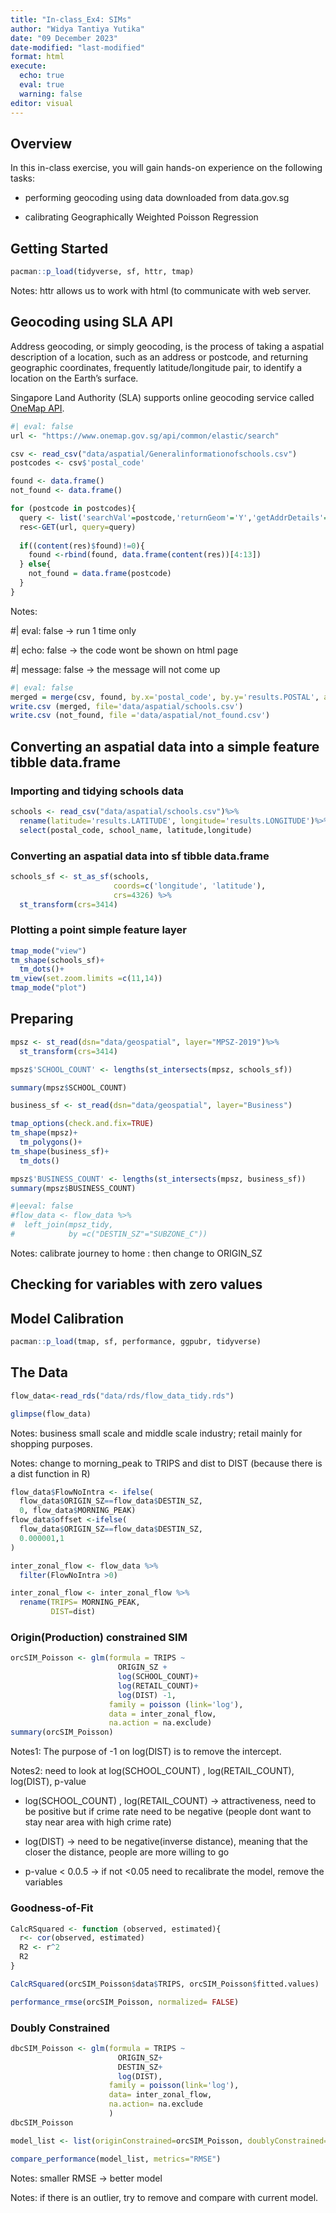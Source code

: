 ```yaml
---
title: "In-class_Ex4: SIMs"
author: "Widya Tantiya Yutika"
date: "09 December 2023"
date-modified: "last-modified"
format: html
execute: 
  echo: true
  eval: true
  warning: false
editor: visual
---
```


## Overview

In this in-class exercise, you will gain hands-on experience on the following tasks:

-   performing geocoding using data downloaded from data.gov.sg

-   calibrating Geographically Weighted Poisson Regression

## Getting Started

```r
pacman::p_load(tidyverse, sf, httr, tmap)
```

Notes: httr allows us to work with html (to communicate with web server.

## Geocoding using SLA API

Address geocoding, or simply geocoding, is the process of taking a aspatial description of a location, such as an address or postcode, and returning geographic coordinates, frequently latitude/longitude pair, to identify a location on the Earth's surface.

Singapore Land Authority (SLA) supports online geocoding service called [OneMap API](https://www.onemap.gov.sg/apidocs/).

```r
#| eval: false
url <- "https://www.onemap.gov.sg/api/common/elastic/search"

csv <- read_csv("data/aspatial/Generalinformationofschools.csv")
postcodes <- csv$'postal_code'

found <- data.frame()
not_found <- data.frame()

for (postcode in postcodes){
  query <- list('searchVal'=postcode,'returnGeom'='Y','getAddrDetails'='Y','pageNum'='1')
  res<-GET(url, query=query)
  
  if((content(res)$found)!=0){
    found <-rbind(found, data.frame(content(res))[4:13])
  } else{
    not_found = data.frame(postcode)
  }
}
```

Notes:

#\| eval: false -\> run 1 time only

#\| echo: false -\> the code wont be shown on html page

#\| message: false -\> the message will not come up

```r
#| eval: false
merged = merge(csv, found, by.x='postal_code', by.y='results.POSTAL', all=TRUE)
write.csv (merged, file='data/aspatial/schools.csv')
write.csv (not_found, file ='data/aspatial/not_found.csv')
```

## Converting an aspatial data into a simple feature tibble data.frame

### Importing and tidying schools data

```r
schools <- read_csv("data/aspatial/schools.csv")%>%
  rename(latitude='results.LATITUDE', longitude='results.LONGITUDE')%>%
  select(postal_code, school_name, latitude,longitude)


```

### Converting an aspatial data into sf tibble data.frame

```r
schools_sf <- st_as_sf(schools, 
                       coords=c('longitude', 'latitude'),
                       crs=4326) %>%
  st_transform(crs=3414)
```

### Plotting a point simple feature layer

```r
tmap_mode("view")
tm_shape(schools_sf)+
  tm_dots()+
tm_view(set.zoom.limits =c(11,14))
tmap_mode("plot")
```

## Preparing

```r
mpsz <- st_read(dsn="data/geospatial", layer="MPSZ-2019")%>%
  st_transform(crs=3414)
```

```r
mpsz$'SCHOOL_COUNT' <- lengths(st_intersects(mpsz, schools_sf))
```

```r
summary(mpsz$SCHOOL_COUNT)
```

```r
business_sf <- st_read(dsn="data/geospatial", layer="Business")
```

```r
tmap_options(check.and.fix=TRUE)
tm_shape(mpsz)+
  tm_polygons()+
tm_shape(business_sf)+
  tm_dots()

```

```r
mpsz$'BUSINESS_COUNT' <- lengths(st_intersects(mpsz, business_sf))
summary(mpsz$BUSINESS_COUNT)
```

```r
#|eeval: false
#flow_data <- flow_data %>%
#  left_join(mpsz_tidy,
#            by =c("DESTIN_SZ"="SUBZONE_C"))
```

Notes: calibrate journey to home : then change to ORIGIN_SZ

## Checking for variables with zero values

## Model Calibration

```r
pacman::p_load(tmap, sf, performance, ggpubr, tidyverse)
```

## The Data

```r
flow_data<-read_rds("data/rds/flow_data_tidy.rds")
```

```r
glimpse(flow_data)
```

Notes: business small scale and middle scale industry; retail mainly for shopping purposes.

Notes: change to morning_peak to TRIPS and dist to DIST (because there is a dist function in R)

```r
flow_data$FlowNoIntra <- ifelse(
  flow_data$ORIGIN_SZ==flow_data$DESTIN_SZ,
  0, flow_data$MORNING_PEAK)
flow_data$offset <-ifelse(
  flow_data$ORIGIN_SZ==flow_data$DESTIN_SZ,
  0.000001,1
)
```

```r
inter_zonal_flow <- flow_data %>%
  filter(FlowNoIntra >0)
```

```r
inter_zonal_flow <- inter_zonal_flow %>%
  rename(TRIPS= MORNING_PEAK,
         DIST=dist)
```

### Origin(Production) constrained SIM

```r
orcSIM_Poisson <- glm(formula = TRIPS ~ 
                        ORIGIN_SZ +
                        log(SCHOOL_COUNT)+
                        log(RETAIL_COUNT)+
                        log(DIST) -1,
                      family = poisson (link='log'),
                      data = inter_zonal_flow,
                      na.action = na.exclude)
summary(orcSIM_Poisson)
```

Notes1: The purpose of -1 on log(DIST) is to remove the intercept.

Notes2: need to look at log(SCHOOL_COUNT) , log(RETAIL_COUNT), log(DIST), p-value

-   log(SCHOOL_COUNT) , log(RETAIL_COUNT) -\> attractiveness, need to be positive but if crime rate need to be negative (people dont want to stay near area with high crime rate)

<!-- -->

-   log(DIST) -\> need to be negative(inverse distance), meaning that the closer the distance, people are more willing to go

-   p-value \< 0.0.5 -\> if not \<0.05 need to recalibrate the model, remove the variables

### Goodness-of-Fit

```r
CalcRSquared <- function (observed, estimated){
  r<- cor(observed, estimated)
  R2 <- r^2
  R2
}
```

```r
CalcRSquared(orcSIM_Poisson$data$TRIPS, orcSIM_Poisson$fitted.values)
```

```r
performance_rmse(orcSIM_Poisson, normalized= FALSE)
```

### Doubly Constrained

```r
dbcSIM_Poisson <- glm(formula = TRIPS ~
                        ORIGIN_SZ+
                        DESTIN_SZ+
                        log(DIST),
                      family = poisson(link='log'),
                      data= inter_zonal_flow,
                      na.action= na.exclude
                      )
dbcSIM_Poisson
```

```r
model_list <- list(originConstrained=orcSIM_Poisson, doublyConstrained=dbcSIM_Poisson)
```

```r
compare_performance(model_list, metrics="RMSE")
```

Notes: smaller RMSE -\> better model

Notes: if there is an outlier, try to remove and compare with current model.
